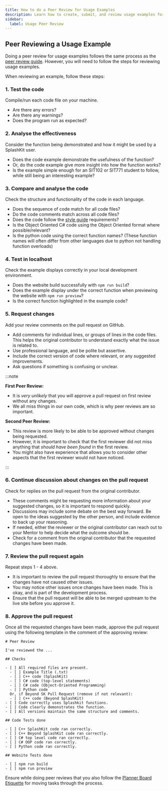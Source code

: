 ```yaml
---
title: How to do a Peer Review for Usage Examples
description: Learn how to create, submit, and review usage examples for the Splashkit website.
sidebar:
  label: Usage Peer Review
---
```


## Peer Reviewing a Usage Example

Doing a peer review for usage examples follows the same process as the
[peer review guide](/products/splashkit/06-peer-review). However, you
will need to follow the steps for reviewing usage examples.

When reviewing an example, follow these steps:

### 1. Test the code

Compile/run each code file on your machine.

- Are there any errors?
- Are there any warnings?
- Does the program run as expected?

### 2. Analyse the effectiveness

Consider the function being demonstrated and how it might be used by a SplashKit user.

- Does the code example demonstrate the usefulness of the function?
- Or, do the code example give more insight into how the function works?
- Is the example simple enough for an SIT102 or SIT771 student to follow, while still being an
  interesting example?

### 3. Compare and analyse the code

Check the structure and functionality of the code in each language.

- Does the sequence of code match for all code files?
- Do the code comments match across all code files?
- Does the code follow the
  [style guide](/products/splashkit/projects/splashkit-website/usage-examples/05-usage-example-style-guide)
  requirements?
- Is the Object Oriented C# code using the Object Oriented format where possible/relevant?
- Is the python code using the correct function names? (These function names will often differ from
  other languages due to python not handling function overloads)

### 4. Test in localhost

Check the example displays correctly in your local development environment.

- Does the website build successfully with `npm run build`?
- Does the example display under the correct function when previewing the website with
  `npm run preview`?
- Is the correct function highlighted in the example code?

### 5. Request changes

Add your review comments on the pull request on GitHub.

- Add comments for individual lines, or groups of lines in the code files. This helps the original
  contributor to understand exactly what the issue is related to.
- Use professional language, and be polite but assertive.
- Include the correct version of code where relevant, or any suggested improvements.
- Ask questions if something is confusing or unclear.

:::note

**First Peer Review:**

- It is _very unlikely_ that you will approve a pull request on first review without any changes.
- We all miss things in our own code, which is why peer reviews are so important.

**Second Peer Review:**

- This review is more likely to be able to be approved without changes being requested.
- However, it is important to check that the first reviewer did not miss anything that _should have
  been found_ in the first review.
- You might also have experience that allows you to consider other aspects that the first reviewer
  would not have noticed.

:::

### 6. Continue discussion about changes on the pull request

Check for replies on the pull request from the original contributor.

- These comments might be requesting more information about your suggested changes, so it is
  important to respond quickly.
- Discussions may include some debate on the best way forward. Be open to the ideas suggested by the
  other person, and include evidence to back up your reasoning.
- If needed, either the reviewer or the original contributor can reach out to your Mentor to help
  decide what the outcome should be.
- Check for a comment from the original contributor that the requested changes have been made.

### 7. Review the pull request again

Repeat steps 1 - 4 above.

- It is important to review the pull request thoroughly to ensure that the changes have not caused
  other issues.
- You may notice other issues once changes have been made. This is okay, and is part of the
  development process.
- Ensure that the pull request will be able to be merged upstream to the live site before you
  approve it.

### 8. Approve the pull request

Once all the requested changes have been made, approve the pull request using the following template
in the comment of the approving review:

```plaintext
# Peer Review

I've reviewed the ...

## Checks

- [ ] All required files are present.
  - [ ] Example Title (.txt)
  - [ ] C++ code (SplashKit)
  - [ ] C# code (top-level statements)
  - [ ] C# code (Object-Oriented Programming)
  - [ ] Python code
  Or, if Beyond SK Pull Request (remove if not relevant):
  - [ ] C++ code (Beyond SplashKit)
- [ ] Code correctly uses Splashkit functions.
- [ ] Code clearly demonstrates the function.
- [ ] All versions maintain the same structure and comments.

## Code Tests done

- [ ] C++ SplashKit code ran correctly.
- [ ] C++ Beyond SplashKit code ran correctly.
- [ ] C# top level code ran correctly.
- [ ] C# OOP code ran correctly.
- [ ] Python code ran correctly.

## Website Tests done

- [ ] npm run build
- [ ] npm run preview
```

Ensure while doing peer reviews that you also follow the
[Planner Board Etiquette](/products/splashkit/08-planner-board) for
moving tasks through the process.
